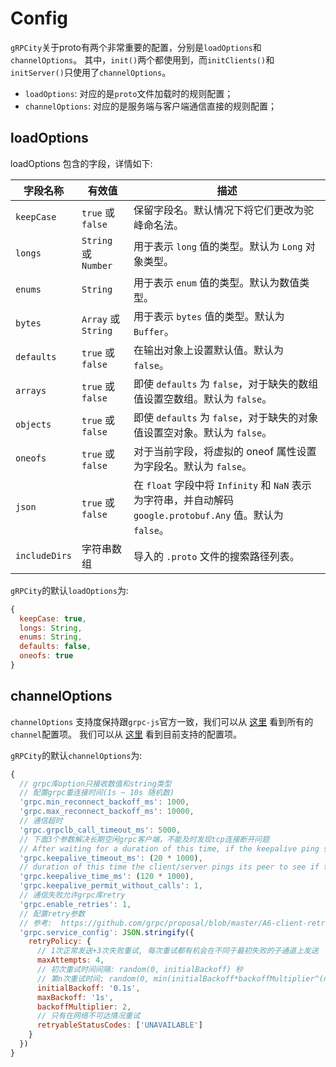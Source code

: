 # Config

`gRPCity`关于proto有两个非常重要的配置，分别是`loadOptions`和`channelOptions`。
其中，`init()`两个都使用到，而`initClients()`和`initServer()`只使用了`channelOptions`。

- `loadOptions`: 对应的是`proto`文件加载时的规则配置；
- `channelOptions`: 对应的是服务端与客户端通信直接的规则配置；

## loadOptions

loadOptions 包含的字段，详情如下:

| 字段名称 | 有效值 | 描述 |
|------------|--------------|------------|
| `keepCase` | `true` 或 `false` | 保留字段名。默认情况下将它们更改为驼峰命名法。
| `longs` | `String` 或 `Number` | 用于表示 `long` 值的类型。默认为 `Long` 对象类型。
| `enums` | `String` | 用于表示 `enum` 值的类型。默认为数值类型。
| `bytes` | `Array` 或 `String` | 用于表示 `bytes` 值的类型。默认为 `Buffer`。
| `defaults` | `true` 或 `false` | 在输出对象上设置默认值。默认为 `false`。
| `arrays` | `true` 或 `false` | 即使 `defaults` 为 `false`，对于缺失的数组值设置空数组。默认为 `false`。
| `objects` | `true` 或 `false` | 即使 `defaults` 为 `false`，对于缺失的对象值设置空对象。默认为 `false`。
| `oneofs` | `true` 或 `false` | 对于当前字段，将虚拟的 oneof 属性设置为字段名。默认为 `false`。
| `json` | `true` 或 `false` | 在 `float` 字段中将 `Infinity` 和 `NaN` 表示为字符串，并自动解码 `google.protobuf.Any` 值。默认为 `false`。
| `includeDirs` | 字符串数组 | 导入的 `.proto` 文件的搜索路径列表。

`gRPCity`的默认`loadOptions`为:

```js
{
  keepCase: true,
  longs: String,
  enums: String,
  defaults: false,
  oneofs: true
}
```

## channelOptions

`channelOptions` 支持度保持跟`grpc-js`官方一致，我们可以从 [这里](https://grpc.github.io/grpc/core/group__grpc__arg__keys.html) 看到所有的`channel`配置项。
我们可以从 [这里](https://github.com/grpc/grpc-node/tree/master/packages/grpc-js#supported-channel-options) 看到目前支持的配置项。

`gRPCity`的默认`channelOptions`为:

```js
{
  // grpc库option只接收数值和string类型
  // 配置grpc重连接时间(1s ~ 10s 随机数)
  'grpc.min_reconnect_backoff_ms': 1000,
  'grpc.max_reconnect_backoff_ms': 10000,
  // 通信超时
  'grpc.grpclb_call_timeout_ms': 5000,
  // 下面3个参数解决长期空闲grpc客户端，不能及时发现tcp连接断开问题
  // After waiting for a duration of this time, if the keepalive ping sender does not receive the ping ack, it will close the transport.
  'grpc.keepalive_timeout_ms': (20 * 1000),
  // duration of this time the client/server pings its peer to see if the transport is still alive
  'grpc.keepalive_time_ms': (120 * 1000),
  'grpc.keepalive_permit_without_calls': 1,
  // 通信失败允许grpc库retry
  'grpc.enable_retries': 1,
  // 配置retry参数
  // 参考:  https://github.com/grpc/proposal/blob/master/A6-client-retries.md#integration-with-service-config
  'grpc.service_config': JSON.stringify({
    retryPolicy: {
      // 1次正常发送+3次失败重试, 每次重试都有机会在不同于最初失败的子通道上发送
      maxAttempts: 4,
      // 初次重试时间间隔: random(0, initialBackoff) 秒
      // 第n次重试时间; random(0, min(initialBackoff*backoffMultiplier^(n-1), maxBackoff)) 秒
      initialBackoff: '0.1s',
      maxBackoff: '1s',
      backoffMultiplier: 2,
      // 只有在网络不可达情况重试
      retryableStatusCodes: ['UNAVAILABLE']
    }
  })
}
```

